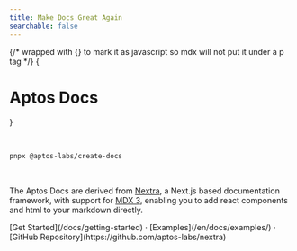 ```yaml
---
title: Make Docs Great Again
searchable: false
---
```



{/* wrapped with {} to mark it as javascript so mdx will not put it under a p tag */}
{<h1 className="text-center font-extrabold md:text-5xl mt-8">Aptos Docs</h1>}

<br />

```sh filename="Terminal"
pnpx @aptos-labs/create-docs
```

<br />

<Features />

The Aptos Docs are derived from [Nextra](https://nextra.site/), a Next.js based documentation
framework, with support for [MDX 3](https://mdxjs.com/blog/v3/), enabling you to add react
components and html to your markdown directly.

<div className="mb-20 mt-16 text-center">
  [Get Started](/docs/getting-started) · [Examples](/en/docs/examples/) ·
  [GitHub Repository](https://github.com/aptos-labs/nextra)
</div>

